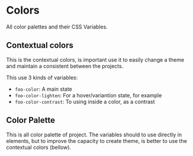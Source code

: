 
<Meta title="Getting Started/Styles/Colors" />

# Colors

All color palettes and their CSS Variables.

## Contextual colors

This is the contextual colors, is important use it to easily change a theme and maintain a consistent between the projects.

This use 3 kinds of variables:

- `foo-color`: A main state
- `foo-color-lighten`: For a hover/variantion state, for example
- `foo-color-contrast`: To using inside a color, as a contrast

<ColorPalette>
  <ColorItem
    title="Primary"
    subtitle="Primary color, used in the most of cases"
    colors={[
      'var(--primary-color)',
      'var(--primary-color-lighten)',
      'var(--primary-color-contrast)',
    ]}
  />
  <ColorItem
    title="Secondary"
    subtitle="Secondary color, used in some cases"
    colors={[
      'var(--secondary-color)',
      'var(--secondary-color-lighten)',
      'var(--secondary-color-contrast)',
    ]}
  />
   <ColorItem
    title="Info"
    subtitle="info color, used for example in neutral/information results"
    colors={[
      'var(--info-color)',
      'var(--info-color-lighten)',
      'var(--info-color-contrast)',
    ]}
  />
  <ColorItem
    title="Success"
    subtitle="Success color, used for example in nice results"
    colors={[
      'var(--success-color)',
      'var(--success-color-lighten)',
      'var(--success-color-contrast)',
    ]}
  />
  <ColorItem
    title="Danger"
    subtitle="Danger color, used for example in errors"
    colors={[
      'var(--danger-color)',
      'var(--danger-color-lighten)',
      'var(--danger-color-contrast)',
    ]}
  />
  <ColorItem
    title="Warning"
    subtitle="Warning color, used for example in warnings"
    colors={[
      'var(--warning-color-lighten)',
      'var(--warning-color-contrast)',
    ]}
  />
  <ColorItem
    title="Text"
    subtitle="Used just in text colors"
    colors={['var(--text-color)', 'var(--text-color-lighten)']}
  />
</ColorPalette>

## Color Palette

This is all color palette of project. The variables should to use directly in elements, but to improve the capacity to create theme, is better to use the contextual colors (bellow).

<ColorPalette>
  <ColorItem
    title="Monochrome"
    colors={[
      'var(--white)',
      'var(--light-gray)',
      'var(--dark-gray)',
    ]}
  />
  <ColorItem
    title="Blue"
    colors={[
      'var(--light-blue)',
      'var(--medium-blue)',
      'var(--dark-blue)',
    ]}
  />
  <ColorItem
    title="Tech Blue"
    colors={[
      'var(--tech-blue)',
      'var(--dark-tech-blue)',
    ]}
  />
  <ColorItem title="Green" colors={['var(--light-green)', 'var(--green)']} />
  <ColorItem title="Red" colors={['var(--light-red)', 'var(--red)']} />
  <ColorItem title="Yellow" colors={['var(--light-yellow)']} />
</ColorPalette>